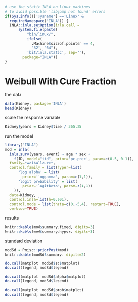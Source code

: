 <!--
%\VignetteEngine{knitr::knitr}
%\VignetteIndexEntry{INLA examples}
-->

```r
# use the static INLA on linux machines
# to avoid possible 'libgomp not found' errors
if(Sys.info()['sysname'] =='Linux' &
  requireNamespace("INLA")) {   
  INLA::inla.setOption(inla.call = 
      system.file(paste(
          "bin/linux/",          
          ifelse(
            .Machine$sizeof.pointer == 4, 
            "32", "64"),
          'bit/inla.static', sep=''),
        package="INLA")) 
}
```


# Weibull With Cure Fraction

the data
```r
data(Kidney, package='INLA')
head(Kidney)
```

scale the response variable
```r
Kidney$years = Kidney$time / 365.25
```




run the model 

```r
library("INLA")
mod = inla(
  inla.surv(years, event) ~ age * sex + 
    f(ID, model="iid", prior='pc.prec', param=c(0.5, 0.1)), 
  family="weibullcure", 
  control.family = list(hyper=list(
      'log alpha' = list(
        prior='loggamma', param=c(1,1)),
      'logit probability' = list(
        prior='logitbeta', param=c(1,1))
    )),
  data=Kidney, 
  control.inla=list(h=0.001), 
  control.mode = list(theta=c(0,-5,4), restart=TRUE),
  verbose=TRUE)
```

results

```r
knitr::kable(mod$summary.fixed, digits=3)
knitr::kable(mod$summary.hyper, digits=3)
```

standard deviation
```r
modSd = Pmisc::priorPost(mod)
knitr::kable(modSd$summary, digits=2)
```

```r
do.call(matplot, modSd$sd$matplot)
do.call(legend, modSd$legend)
```

```r
do.call(matplot, modSd$alpha$matplot)
do.call(legend, modSd$legend)
```

```r
do.call(matplot, modSd$prob$matplot)
do.call(legend, modSd$legend)
```


